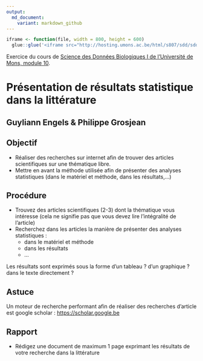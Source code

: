 ```yaml
---
output:
  md_document:
    variant: markdown_github
---
```


```r
iframe <- function(file, width = 800, height = 600)
  glue::glue('<iframe src="http://hosting.umons.ac.be/html/s807/sdd/sdd1_02/{file}" width="{width}" height="{height}" style="border:none;"></iframe>')
```

Exercice du cours de [Science des Données Biologiques I de l'Université de Mons, module 10](http://biodatascience-course.sciviews.org/sdd-umons/les-sciences-des-donnees-dans-la-litterature.html).

# Présentation de résultats statistique dans la littérature
## Guyliann Engels & Philippe Grosjean

## Objectif

- Réaliser des recherches sur internet afin de trouver des articles scientifiques sur une thématique libre. 
- Mettre en avant la méthode utilisée afin de présenter des analyses statistiques (dans le matériel et méthode, dans les résultats,...)

## Procédure

- Trouvez des articles scientifiques (2-3) dont la thématique vous intéresse (cela ne signifie pas que vous devez lire l'intégralité de l'article)
- Recherchez dans les articles la manière de présenter des analyses statistiques :
    + dans le matériel et méthode
    + dans les résultats
    + ...

Les résultats sont exprimés sous la forme d'un tableau ? d'un graphique ? dans le texte directement ? 

## Astuce

Un moteur de recherche performant afin de réaliser des recherches d'article est google scholar : <https://scholar.google.be>

## Rapport

- Rédigez une document de maximum 1 page exprimant les résultats de votre recherche dans la littérature
